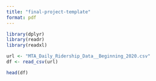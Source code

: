 ```yaml
---
title: "final-project-template"
format: pdf
---
```



```r
library(dplyr)
library(readr)
library(readxl)
```


```r
url <- "MTA_Daily_Ridership_Data__Beginning_2020.csv"
df <- read_csv(url)

head(df)
```

